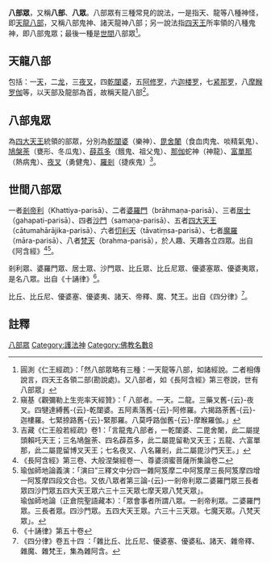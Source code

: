 {{佛教}}
{{not|天龍八部}}

'''八部眾'''，又稱'''八部'''、'''八眾'''。八部眾有三種常見的說法，一是指天、龍等八種神怪，即[[天龍八部|天龍八部]]，又稱八部鬼神、諸天龍神八部；另一說法指[[四天王|四天王]]所率領的八種鬼神，即八部鬼眾；最後一種是[[世間|世間]]八部眾<ref>圓測《仁王經疏》：「然八部眾略有三種：一天龍等八部，如諸經說。二者相傳說言，四天王各領二部(勘說處)。又八部者，如《長阿含經》第三卷說，世有八部眾」</ref>。

==天龍八部==
{{main|天龍八部}}
包括：一[[提婆|天]]，二[[那伽|龙]]，三[[夜叉|夜叉]]，四[[乾闥婆|乾闥婆]]，五[[阿修罗_(佛教)|阿修罗]]，六[[迦楼罗|迦楼罗]]，七[[紧那罗|紧那罗]]，八[[摩睺罗伽|摩睺罗伽]]等，以天部及龍部為首，故稱天龍八部<ref>窺基《觀彌勒上生兜率天經贊》：「 八部者。一天。二龍。三藥叉舊-{云}-夜叉。四犍達縛舊-{云}-乾闥婆。五阿素落舊-{云}-阿修羅。六揭路荼舊-{云}-迦樓羅。七緊捺路舊-{云}-緊那羅。八莫呼路伽舊-{云}-摩睺羅伽。」
</ref>。

==八部鬼眾==
{{seealso|餓鬼#八部鬼神}}
為[[四大天王|四大天王]]統領的部眾，分別為[[乾闥婆|乾闥婆]]（樂神）、[[毘舍闍|毘舍闍]]（食血肉鬼、啖精氣鬼）、[[鳩槃荼|鳩槃荼]]（甕形、冬瓜鬼）、[[薛荔多|薛荔多]]（餓鬼、祖父鬼）、[[那伽|那伽]]蛇神（神龍）、[[富單那|富單那]]（熱病鬼）、[[夜叉|夜叉]]（勇健鬼）、[[羅剎|羅剎]]（捷疾鬼）<ref>吉藏《仁王般若經疏》卷1：「言龍鬼八部者，一乾闥婆、二毘舍闍，此二屬提頭賴吒天王；三名鳩盤荼、四名薜荔多，此二屬毘留勒叉天王；五龍、六富單那，此二屬毘留博叉天王；七名夜叉、八名羅剎，此二屬毘沙門天王。」</ref>。

==世間八部眾==
一者[[剎帝利|剎帝利]]（Khattiya-parisā）、二者[[婆羅門|婆羅門]]（brāhmaṇa-parisā）、三者[[居士|居士]]（gahapati-parisā）、四者[[沙門|沙門]]（samaṇa-parisā）、五者[[四大天王|四大天王]]（cātumahārājika-parisā）、六者[[忉利天|忉利天]]（tāvatiṃsa-parisā）、七者[[魔羅|魔羅]]（māra-parisā）、八者[[梵天_(佛教)|梵天]]（brahma-parisā），於人趣、天趣各立四眾。出自《阿含經》<ref>《長阿含經》第三卷、大般涅槃經卷一、尊婆須蜜菩薩所集論卷二</ref><ref>瑜伽師地論義演：「演曰”三釋文中分四一雜阿笈摩二中阿笈摩三長阿笈摩四增一阿笈摩四段文合也。又依八眾者第三論-{云}-一剎帝利眾二婆羅門眾三長者眾四沙門眾五四大天王眾六三十三天眾七摩天眾八梵天眾」。 <br/>
瑜伽師地論（正倉院聖語藏本）：「眾會事者所謂八眾。一剎帝利眾。二婆羅門眾。三長者眾。四沙門眾。五四大天王眾。六三十三天眾。七魔天眾。八梵天眾」。</ref>。

剎利眾、婆羅門眾、居士眾、沙門眾、比丘眾、比丘尼眾、優婆塞眾、優婆夷眾，是名八眾。出自《十誦律》<ref>《十誦律》第五十卷</ref>。

比丘、比丘尼、優婆塞、優婆夷、諸天、帝釋、魔、梵王。出自《四分律》<ref>《四分律》卷五十四 ：「雜比丘、比丘尼、優婆塞、優婆私、諸天、雜帝釋、雜魔、雜梵王，集為雜阿含。</ref>。

==註釋==
{{reflist}}

[[Category:八部眾|]]
[[Category:護法神|Category:護法神]]
[[Category:佛教名數8|Category:佛教名數8]]